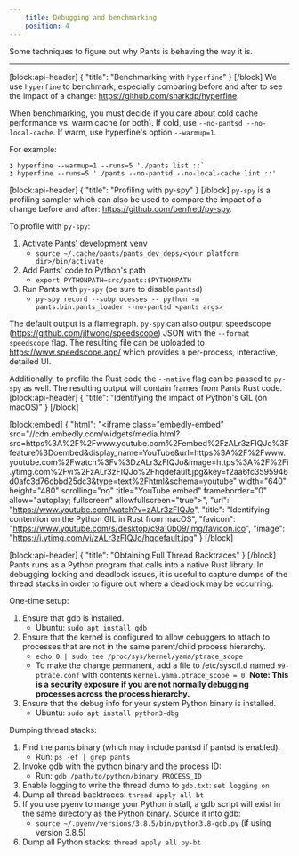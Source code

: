 ```yaml
---
    title: Debugging and benchmarking
    position: 4
---
```


Some techniques to figure out why Pants is behaving the way it is.

---

[block:api-header]
{
  "title": "Benchmarking with `hyperfine`"
}
[/block]
We use `hyperfine` to benchmark, especially comparing before and after to see the impact of a change: https://github.com/sharkdp/hyperfine.

When benchmarking, you must decide if you care about cold cache performance vs. warm cache (or both). If cold, use `--no-pantsd --no-local-cache`. If warm, use hyperfine's option `--warmup=1`.

For example:

```
❯ hyperfine --warmup=1 --runs=5 './pants list ::`
❯ hyperfine --runs=5 './pants --no-pantsd --no-local-cache lint ::'
```
[block:api-header]
{
  "title": "Profiling with py-spy"
}
[/block]
`py-spy` is a profiling sampler which can also be used to compare the impact of a change before and after: https://github.com/benfred/py-spy.

To profile with `py-spy`:

1. Activate Pants' development venv
    * `source ~/.cache/pants/pants_dev_deps/<your platform dir>/bin/activate`
2. Add Pants' code to Python's path
    * `export PYTHONPATH=src/pants:$PYTHONPATH`
3. Run Pants with `py-spy` (be sure to disable `pantsd`)
    * `py-spy record --subprocesses -- python -m pants.bin.pants_loader --no-pantsd <pants args>`

The default output is a flamegraph. `py-spy` can also output speedscope (https://github.com/jlfwong/speedscope) JSON with the `--format speedscope` flag. The resulting file can be uploaded to https://www.speedscope.app/ which provides a per-process, interactive, detailed UI.

Additionally, to profile the Rust code the `--native` flag can be passed to `py-spy` as well. The resulting output will contain frames from Pants Rust code.
[block:api-header]
{
  "title": "Identifying the impact of Python's GIL (on macOS)"
}
[/block]

[block:embed]
{
  "html": "<iframe class=\"embedly-embed\" src=\"//cdn.embedly.com/widgets/media.html?src=https%3A%2F%2Fwww.youtube.com%2Fembed%2FzALr3zFIQJo%3Ffeature%3Doembed&display_name=YouTube&url=https%3A%2F%2Fwww.youtube.com%2Fwatch%3Fv%3DzALr3zFIQJo&image=https%3A%2F%2Fi.ytimg.com%2Fvi%2FzALr3zFIQJo%2Fhqdefault.jpg&key=f2aa6fc3595946d0afc3d76cbbd25dc3&type=text%2Fhtml&schema=youtube\" width=\"640\" height=\"480\" scrolling=\"no\" title=\"YouTube embed\" frameborder=\"0\" allow=\"autoplay; fullscreen\" allowfullscreen=\"true\"></iframe>",
  "url": "https://www.youtube.com/watch?v=zALr3zFIQJo",
  "title": "Identifying contention on the Python GIL in Rust from macOS",
  "favicon": "https://www.youtube.com/s/desktop/c9a10b09/img/favicon.ico",
  "image": "https://i.ytimg.com/vi/zALr3zFIQJo/hqdefault.jpg"
}
[/block]

[block:api-header]
{
  "title": "Obtaining Full Thread Backtraces"
}
[/block]
Pants runs as a Python program that calls into a native Rust library. In debugging locking and deadlock issues, it is useful to capture dumps of the thread stacks in order to figure out where a deadlock may be occurring.

One-time setup:

1. Ensure that gdb is installed.
    * Ubuntu: `sudo apt install gdb`
2. Ensure that the kernel is configured to allow debuggers to attach to processes that are not in the same parent/child process hierarchy.
   * `echo 0 | sudo tee /proc/sys/kernel/yama/ptrace_scope`
   * To make the change permanent, add a file to /etc/sysctl.d named `99-ptrace.conf` with contents `kernel.yama.ptrace_scope = 0`. **Note: This is a security exposure if you are not normally debugging processes across the process hierarchy.**
3. Ensure that the debug info for your system Python binary is installed.
   * Ubuntu: `sudo apt install python3-dbg`

Dumping thread stacks:

1. Find the pants binary (which may include pantsd if pantsd is enabled).
    * Run: `ps -ef | grep pants`
2. Invoke gdb with the python binary and the process ID:
    * Run: `gdb /path/to/python/binary PROCESS_ID`
3. Enable logging to write the thread dump to `gdb.txt`: `set logging on`
4. Dump all thread backtraces: `thread apply all bt`
5. If you use pyenv to mange your Python install, a gdb script will exist in the same directory as the Python binary. Source it into gdb:
    * `source ~/.pyenv/versions/3.8.5/bin/python3.8-gdb.py` (if using version 3.8.5)
6. Dump all Python stacks: `thread apply all py-bt`